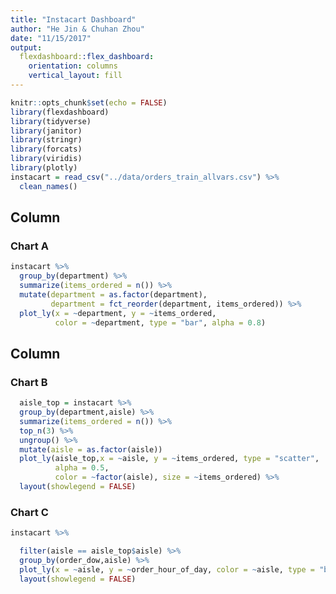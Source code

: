 ```yaml
---
title: "Instacart Dashboard"
author: "He Jin & Chuhan Zhou"
date: "11/15/2017"
output: 
  flexdashboard::flex_dashboard:
    orientation: columns
    vertical_layout: fill
---
```


```r
knitr::opts_chunk$set(echo = FALSE)
library(flexdashboard)
library(tidyverse)
library(janitor)
library(stringr)
library(forcats)
library(viridis)
library(plotly)
instacart = read_csv("../data/orders_train_allvars.csv") %>%
  clean_names() 
```

Column {data-width=400}
-----------------------------------------------------------------------

### Chart A

```r
instacart %>% 
  group_by(department) %>%
  summarize(items_ordered = n()) %>%
  mutate(department = as.factor(department),
         department = fct_reorder(department, items_ordered)) %>% 
  plot_ly(x = ~department, y = ~items_ordered, 
          color = ~department, type = "bar", alpha = 0.8) 
```

Column {data-width=600}
-----------------------------------------------------------------------

### Chart B

```r
  aisle_top = instacart %>%
  group_by(department,aisle) %>%
  summarize(items_ordered = n()) %>%
  top_n(3) %>%
  ungroup() %>%
  mutate(aisle = as.factor(aisle))
  plot_ly(aisle_top,x = ~aisle, y = ~items_ordered, type = "scatter",
          alpha = 0.5, 
          color = ~factor(aisle), size = ~items_ordered) %>%
  layout(showlegend = FALSE)
```

### Chart C

```r
instacart %>%

  filter(aisle == aisle_top$aisle) %>%
  group_by(order_dow,aisle) %>%
  plot_ly(x = ~aisle, y = ~order_hour_of_day, color = ~aisle, type = "box", colors = "Set2") %>%
  layout(showlegend = FALSE)

```
